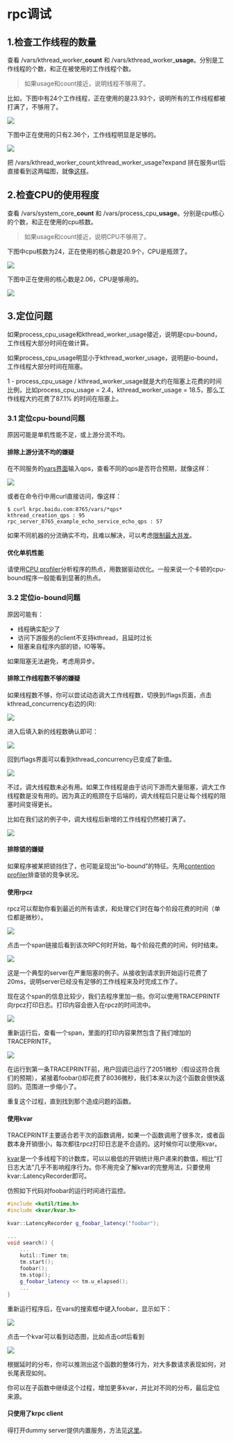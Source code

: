 # rpc调试

## 1.检查工作线程的数量

查看 /vars/kthread_worker_**count** 和 /vars/kthread_worker_**usage**。分别是工作线程的个数，和正在被使用的工作线程个数。

> 如果usage和count接近，说明线程不够用了。

比如，下图中有24个工作线程，正在使用的是23.93个，说明所有的工作线程都被打满了，不够用了。


<img src={full_worker_usage}/>

下图中正在使用的只有2.36个，工作线程明显是足够的。



<img src={normal_worker_usage}/>

把 /vars/kthread_worker_count;kthread_worker_usage?expand 拼在服务url后直接看到这两幅图，就像[这样](http://krpc.baidu.com:8765/vars/kthread_worker_count;kthread_worker_usage?expand)。

## 2.检查CPU的使用程度

查看 /vars/system_core_**count** 和 /vars/process_cpu_**usage**。分别是cpu核心的个数，和正在使用的cpu核数。

> 如果usage和count接近，说明CPU不够用了。

下图中cpu核数为24，正在使用的核心数是20.9个，CPU是瓶颈了。


<img src={high_cpu_usage}/>

下图中正在使用的核心数是2.06，CPU是够用的。


<img src={normal_cpu_usage}/>

## 3.定位问题

如果process_cpu_usage和kthread_worker_usage接近，说明是cpu-bound，工作线程大部分时间在做计算。

如果process_cpu_usage明显小于kthread_worker_usage，说明是io-bound，工作线程大部分时间在阻塞。

1 - process_cpu_usage / kthread_worker_usage就是大约在阻塞上花费的时间比例，比如process_cpu_usage = 2.4，kthread_worker_usage = 18.5，那么工作线程大约花费了87.1% 的时间在阻塞上。

### 3.1 定位cpu-bound问题

原因可能是单机性能不足，或上游分流不均。

#### 排除上游分流不均的嫌疑

在不同服务的[vars界面](http://krpc.baidu.com:8765/vars)输入qps，查看不同的qps是否符合预期，就像这样：



<img src={kthread_creation_qps}/>

或者在命令行中用curl直接访问，像这样：

```shell
$ curl krpc.baidu.com:8765/vars/*qps*
kthread_creation_qps : 95
rpc_server_8765_example_echo_service_echo_qps : 57
```

如果不同机器的分流确实不均，且难以解决，可以考虑[限制最大并发](server.mdx#限制最大并发)。

#### 优化单机性能

请使用[CPU profiler](cpu_profiler.mdx)分析程序的热点，用数据驱动优化。一般来说一个卡顿的cpu-bound程序一般能看到显著的热点。

### 3.2 定位io-bound问题

原因可能有：

- 线程确实配少了
- 访问下游服务的client不支持kthread，且延时过长
- 阻塞来自程序内部的锁，IO等等。

如果阻塞无法避免，考虑用异步。

#### 排除工作线程数不够的嫌疑

如果线程数不够，你可以尝试动态调大工作线程数，切换到/flags页面，点击kthread_concurrency右边的(R):



<img src={kthread_concurrency_1}/>

进入后填入新的线程数确认即可：


<img src={kthread_concurrency_2}/>

回到/flags界面可以看到kthread_concurrency已变成了新值。


<img src={kthread_concurrency_3}/>

不过，调大线程数未必有用。如果工作线程是由于访问下游而大量阻塞，调大工作线程数是没有用的。因为真正的瓶颈在于后端的，调大线程后只是让每个线程的阻塞时间变得更长。

比如在我们这的例子中，调大线程后新增的工作线程仍然被打满了。



<img src={full_worker_usage_2}/>

#### 排除锁的嫌疑

如果程序被某把锁挡住了，也可能呈现出“io-bound”的特征。先用[contention profiler](contention_profiler.mdx)排查锁的竞争状况。

#### 使用rpcz

rpcz可以帮助你看到最近的所有请求，和处理它们时在每个阶段花费的时间（单位都是微秒）。


<img src={rpcz}/>


点击一个span链接后看到该次RPC何时开始，每个阶段花费的时间，何时结束。


<img src={rpcz_2}/>


这是一个典型的server在严重阻塞的例子。从接收到请求到开始运行花费了20ms，说明server已经没有足够的工作线程来及时完成工作了。

现在这个span的信息比较少，我们去程序里加一些。你可以使用TRACEPRINTF向rpcz打印日志。打印内容会嵌入在rpcz的时间流中。



<img src={trace_printf}/>

重新运行后，查看一个span，里面的打印内容果然包含了我们增加的TRACEPRINTF。


<img src={rpcz_3}/>

在运行到第一条TRACEPRINTF前，用户回调已运行了2051微秒（假设这符合我们的预期），紧接着foobar()却花费了8036微秒，我们本来以为这个函数会很快返回的。范围进一步缩小了。

重复这个过程，直到找到那个造成问题的函数。

#### 使用kvar

TRACEPRINTF主要适合若干次的函数调用，如果一个函数调用了很多次，或者函数本身开销很小，每次都往rpcz打印日志是不合适的。这时候你可以使用kvar。

[kvar](kvar.mdx)是一个多线程下的计数库，可以以极低的开销统计用户递来的数值，相比“打日志大法”几乎不影响程序行为。你不用完全了解kvar的完整用法，只要使用kvar::LatencyRecorder即可。

仿照如下代码对foobar的运行时间进行监控。

```c++
#include <kutil/time.h>
#include <kvar/kvar.h>
 
kvar::LatencyRecorder g_foobar_latency("foobar");
 
...
void search() {
    ...
    kutil::Timer tm;
    tm.start();
    foobar();
    tm.stop();
    g_foobar_latency << tm.u_elapsed();
    ...
}
```

重新运行程序后，在vars的搜索框中键入foobar，显示如下：



<img src={foobar_kvar}/>

点击一个kvar可以看到动态图，比如点击cdf后看到



<img src={foobar_latency_cdf}/>

根据延时的分布，你可以推测出这个函数的整体行为，对大多数请求表现如何，对长尾表现如何。

你可以在子函数中继续这个过程，增加更多kvar，并比对不同的分布，最后定位来源。

#### 只使用了krpc client

得打开dummy server提供内置服务，方法见[这里](dummy_server.mdx)。
